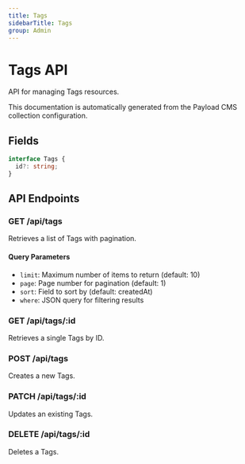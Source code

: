 ```yaml
---
title: Tags
sidebarTitle: Tags
group: Admin
---
```



# Tags API

API for managing Tags resources.

<Callout type="info">
  This documentation is automatically generated from the Payload CMS collection configuration.
</Callout>


## Fields

```typescript
interface Tags {
  id?: string;
}
```




## API Endpoints

### GET /api/tags
Retrieves a list of Tags with pagination.

#### Query Parameters
- `limit`: Maximum number of items to return (default: 10)
- `page`: Page number for pagination (default: 1)
- `sort`: Field to sort by (default: createdAt)
- `where`: JSON query for filtering results

### GET /api/tags/:id
Retrieves a single Tags by ID.

### POST /api/tags
Creates a new Tags.

### PATCH /api/tags/:id
Updates an existing Tags.

### DELETE /api/tags/:id
Deletes a Tags.


